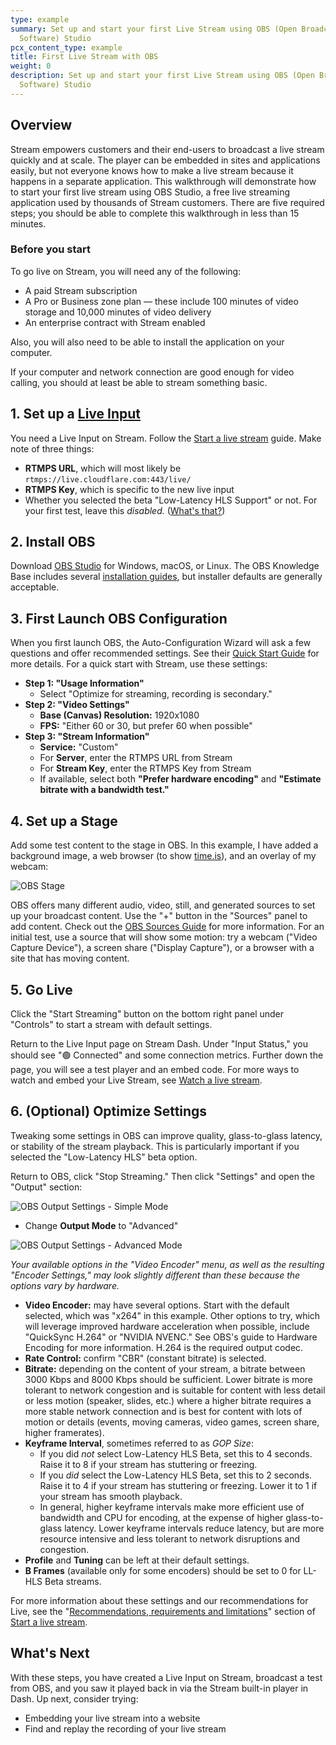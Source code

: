 ```yaml
---
type: example
summary: Set up and start your first Live Stream using OBS (Open Broadcaster
  Software) Studio
pcx_content_type: example
title: First Live Stream with OBS
weight: 0
description: Set up and start your first Live Stream using OBS (Open Broadcaster
  Software) Studio
---
```


## Overview

Stream empowers customers and their end-users to broadcast a live stream quickly and at scale. The player can be embedded in sites and applications easily, but not everyone knows how to make a live stream because it happens in a separate application. This walkthrough will demonstrate how to start your first live stream using OBS Studio, a free live streaming application used by thousands of Stream customers. There are five required steps; you should be able to complete this walkthrough in less than 15 minutes.

### Before you start

To go live on Stream, you will need any of the following:

- A paid Stream subscription
- A Pro or Business zone plan — these include 100 minutes of video storage and 10,000 minutes of video delivery
- An enterprise contract with Stream enabled

Also, you will also need to be able to install the application on your computer.

If your computer and network connection are good enough for video calling, you should at least be able to stream something basic.

## 1. Set up a [Live Input](/stream/stream-live/start-stream-live/)

You need a Live Input on Stream. Follow the [Start a live stream](/stream/stream-live/start-stream-live/) guide. Make note of three things:

- **RTMPS URL**, which will most likely be `rtmps://live.cloudflare.com:443/live/`
- **RTMPS Key**, which is specific to the new live input
- Whether you selected the beta "Low-Latency HLS Support" or not. For your first test, leave this _disabled._ ([What's that?](https://blog.cloudflare.com/cloudflare-stream-low-latency-hls-open-beta))

## 2. Install OBS

Download [OBS Studio](https://obsproject.com/) for Windows, macOS, or Linux. The OBS Knowledge Base includes several [installation guides](https://obsproject.com/kb/category/1), but installer defaults are generally acceptable.

## 3. First Launch OBS Configuration

When you first launch OBS, the Auto-Configuration Wizard will ask a few questions and offer recommended settings. See their [Quick Start Guide](https://obsproject.com/kb/quick-start-guide) for more details. For a quick start with Stream, use these settings:

- **Step 1: "Usage Information"**
  - Select "Optimize for streaming, recording is secondary."
- **Step 2: "Video Settings"**
  - **Base (Canvas) Resolution:** 1920x1080
  - **FPS:** "Either 60 or 30, but prefer 60 when possible"
- **Step 3: "Stream Information"**
  - **Service:** "Custom"
  - For **Server**, enter the RTMPS URL from Stream
  - For **Stream Key**, enter the RTMPS Key from Stream
  - If available, select both **"Prefer hardware encoding"** and **"Estimate bitrate with a bandwidth test."**

## 4. Set up a Stage

Add some test content to the stage in OBS. In this example, I have added a background image, a web browser (to show [time.is](https://time.is)), and an overlay of my webcam:

![OBS Stage](~/assets/images/stream/examples/obs-from-scratch/obs-stage.png)

OBS offers many different audio, video, still, and generated sources to set up your broadcast content. Use the "+" button in the "Sources" panel to add content. Check out the [OBS Sources Guide](https://obsproject.com/kb/sources-guide) for more information. For an initial test, use a source that will show some motion: try a webcam ("Video Capture Device"), a screen share ("Display Capture"), or a browser with a site that has moving content.

## 5. Go Live

Click the "Start Streaming" button on the bottom right panel under "Controls" to start a stream with default settings.

Return to the Live Input page on Stream Dash. Under "Input Status," you should see "🟢 Connected" and some connection metrics. Further down the page, you will see a test player and an embed code. For more ways to watch and embed your Live Stream, see [Watch a live stream](/stream/stream-live/watch-live-stream/).

## 6. (Optional) Optimize Settings

Tweaking some settings in OBS can improve quality, glass-to-glass latency, or stability of the stream playback. This is particularly important if you selected the "Low-Latency HLS" beta option.

Return to OBS, click "Stop Streaming." Then click "Settings" and open the "Output" section:

![OBS Output Settings - Simple Mode](~/assets/images/stream/examples/obs-from-scratch/obs-output-settings-1.png)

- Change **Output Mode** to "Advanced"

![OBS Output Settings - Advanced Mode](~/assets/images/stream/examples/obs-from-scratch/obs-output-settings-2.png)

_Your available options in the "Video Encoder" menu, as well as the resulting "Encoder Settings," may look slightly different than these because the options vary by hardware._

- **Video Encoder:** may have several options. Start with the default selected, which was "x264" in this example. Other options to try, which will leverage improved hardware acceleration when possible, include "QuickSync H.264" or "NVIDIA NVENC." See OBS's guide to Hardware Encoding for more information. H.264 is the required output codec.
- **Rate Control:** confirm "CBR" (constant bitrate) is selected.
- **Bitrate:** depending on the content of your stream, a bitrate between 3000 Kbps and 8000 Kbps should be sufficient. Lower bitrate is more tolerant to network congestion and is suitable for content with less detail or less motion (speaker, slides, etc.) where a higher bitrate requires a more stable network connection and is best for content with lots of motion or details (events, moving cameras, video games, screen share, higher framerates).
- **Keyframe Interval**, sometimes referred to as _GOP Size_:
  - If you did _not_ select Low-Latency HLS Beta, set this to 4 seconds. Raise it to 8 if your stream has stuttering or freezing.
  - If you _did_ select the Low-Latency HLS Beta, set this to 2 seconds. Raise it to 4 if your stream has stuttering or freezing. Lower it to 1 if your stream has smooth playback.
  - In general, higher keyframe intervals make more efficient use of bandwidth and CPU for encoding, at the expense of higher glass-to-glass latency. Lower keyframe intervals reduce latency, but are more resource intensive and less tolerant to network disruptions and congestion.
- **Profile** and **Tuning** can be left at their default settings.
- **B Frames** (available only for some encoders) should be set to 0 for LL-HLS Beta streams.

For more information about these settings and our recommendations for Live, see the "[Recommendations, requirements and limitations](/stream/stream-live/start-stream-live/#recommendations-requirements-and-limitations)" section of [Start a live stream](/stream/stream-live/start-stream-live/).

## What's Next

With these steps, you have created a Live Input on Stream, broadcast a test from OBS, and you saw it played back in via the Stream built-in player in Dash. Up next, consider trying:

- Embedding your live stream into a website
- Find and replay the recording of your live stream
